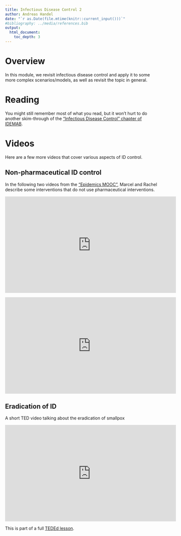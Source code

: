 ```yaml
---
title: Infectious Disease Control 2 
author: Andreas Handel
date: "`r as.Date(file.mtime(knitr::current_input()))`"
#bibliography: ../media/references.bib
output: 
  html_document:
    toc_depth: 3
---
```



# Overview

In this module, we revisit infectious disease control and apply it to some more complex scenarios/models, as well as revisit the topic in general.


# Reading

You might still remember most of what you read, but it won't hurt to do another skim-through of the ["Infectious Disease Control" chapter of IDEMAB](https://andreashandel.github.io/IDEMAbook/infectious-disease-control.html).


# Videos

Here are a few more videos that cover various aspects of ID control. 

## Non-pharmaceutical ID control
In the following two videos from the ["Epidemics MOOC"](https://www.coursera.org/learn/epidemics), Marcel and Rachel describe some interventions that do not use pharmaceutical interventions.

<p>
<iframe width="560" height="315" src="https://www.youtube.com/embed/admya5k0wmg" frameborder="0" allowfullscreen></iframe>
</p>
<p>
<iframe width="560" height="315" src="https://www.youtube.com/embed/vAP_AwQni3c" frameborder="0" allowfullscreen></iframe>
</p>

## Eradication of ID
A short TED video talking about the eradication of smallpox
<p>
<iframe width="560" height="315" src="https://www.youtube.com/embed/oBSandHijDc" frameborder="0" allowfullscreen></iframe>
</p>
This is part of a full [TEDEd lesson](http://ed.ted.com/lessons/learning-from-smallpox-how-to-eradicate-a-disease-julie-garon-and-walter-a-orenstein).


